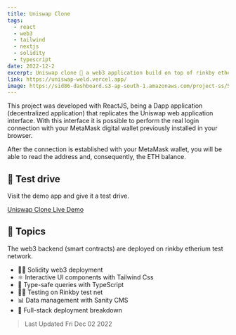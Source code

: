 ```yaml
---
title: Uniswap Clone
tags:
  - react
  - web3
  - tailwind
  - nextjs
  - solidity
  - typescript
date: 2022-12-2
excerpt: Uniswap clone 🦄 a web3 application build on top of rinkby etherium test network.
link: https://uniswap-weld.vercel.app/
image: https://sid86-dashboard.s3-ap-south-1.amazonaws.com/project-ss/5wdP8Gq9PKavtTmyGRgU2q.png
---
```


<p className=''>
	This project was developed with ReactJS, being a Dapp application (decentralized application) that replicates the Uniswap web application interface. With this interface it is possible to perform the real login connection with your MetaMask digital wallet previously installed in your browser.

After the connection is established with your MetaMask wallet, you will be able to read the address and, consequently, the ETH balance.

</p>

<div className="py-5">

## :rocket: Test drive

Visit the demo app and give it a test drive.

<div>
<a target="_blank" href="https://uniswap-weld.vercel.app/" className="btn btn-green">Uniswap Clone Live Demo</a>
</div>
</div>

<div className="py-5">

## :paperclip: Topics

The web3 backend (smart contracts) are deployed on rinkby etherium test network.

- 👨‍🎤 Solidity web3 deployment
- ⚛ Interactive UI components with Tailwind Css
- 💪 Type-safe queries with TypeScript
- 👨‍🚀 Testing on Rinkby test net
- 📊 Data management with Sanity CMS
- 🚀 Full-stack deployment breakdown

</div>

> Last Updated Fri Dec 02 2022
